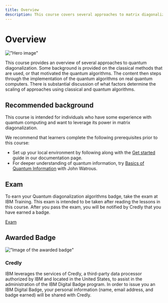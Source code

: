 ```yaml
---
title: Overview
description: This course covers several approaches to matrix diagonalization using quantum computers.
---
```


# Overview

!["Hero image"](/learning/images/courses/quantum-diagonalization-algorithms/hero.svg)

This course provides an overview of several approaches to quantum diagonalization. Some background is provided on the classical methods that are used, or that motivated the quantum algorithms. The content then steps through the implementation of the quantum algorithms on real quantum computers. There is substantial discussion of what factors determine the scaling of approaches using classical and quantum algorithms.

## Recommended background

This course is intended for individuals who have some experience with quantum computing and want to leverage its power in matrix diagonalization.

We recommend that learners complete the following prerequisites prior to this course:

- Set up your local environment by following along with the [Get started](https://docs.quantum.ibm.com/guides) guide in our documentation page.
- For deeper understanding of quantum information, try [Basics of Quantum Information](https://quantum.cloud.ibm.com/learning/course/basics-of-quantum-information) with John Watrous.

## Exam

To earn your Quantum diagonalization algorithms badge, take the exam at IBM Training. This exam is intended to be taken after reading the lessons in this course. After you pass the exam, you will be notified by Credly that you have earned a badge.

[Exam](/learning/courses/quantum-diagonalization-algorithms/exam)

## Awarded Badge

!["Image of the awarded badge"](/learning/images/courses/quantum-diagonalization-algorithms/badge.avif)

### Credly

IBM leverages the services of Credly, a third-party data processor authorized by IBM and located in the United States, to assist in the administration of the IBM Digital Badge program. In order to issue you an IBM Digital Badge, your personal information (name, email address, and badge earned) will be shared with Credly.